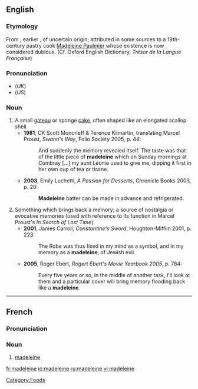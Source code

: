 {{see|Madeleine}}
==English==

===Etymology===
From {{F.}} {{term|madeleine|lang=fr}}, earlier {{term|gâteau à la Madeleine}}, of uncertain origin; attributed in some sources to a 19th-century pastry cook [[w:Madeleine Paulmier|Madeleine Paulmier]] whose existence is now considered dubious.  (Cf. Oxford English Dictionary, ''Trésor de la Langue Française'')

===Pronunciation===
*(''UK'') {{IPA|/ˈmadəlɪn/|/madˈlɛn/}}
*(''US'') {{IPA|/ˈmædlɪn/|/mædˈlɛn/}}

===Noun===
{{en-noun}}

# A small [[gateau]] or sponge [[cake]], often shaped like an elongated scallop shell.
#*'''1981''', CK Scott Moncrieff & Terence Kilmartin, translating Marcel Proust, ''Swann's Way'', Folio Society 2005, p. 44:
#*: And suddenly the memory revealed itself.  The taste was that of the little piece of '''madeleine''' which on Sunday mornings at Combray [...] my aunt Léonie used to give me, dipping it first in her own cup of tea or tisane.
#*'''2003''', Emily Luchetti, ''A Passion for Desserts'', Chronicle Books 2003, p. 20:
#*:'''Madeleine''' batter can be made in advance and refrigerated.
# Something which brings back a memory; a source of nostalgia or evocative memories (used with reference to its function in Marcel Proust's ''In Search of Lost Time'').
#*'''2001''', James Carroll, ''Constantine's Sword'', Houghton-Mifflin 2001, p. 223:
#*:The Robe was thus fixed in my mind as a symbol, and in my memory as a '''madeleine''', of Jewish evil.
#*'''2005''', Roger Ebert, ''Rogert Ebert's Movie Yearbook 2005'', p. 784:
#*:Every five years or so, in the middle of another task, I'll look at them and a particular cover will bring memory flooding back like a '''madeleine'''.

[[Category:Foods]]

----

==French==
===Pronunciation===
{{IPA|/madlɛn/}}

===Noun===
{{fr-noun|f}}

# {{context|culinary|lang=fr}} [[#English|madeleine]]

[[fr:madeleine]]
[[io:madeleine]]
[[ru:madeleine]]
[[vi:madeleine]]